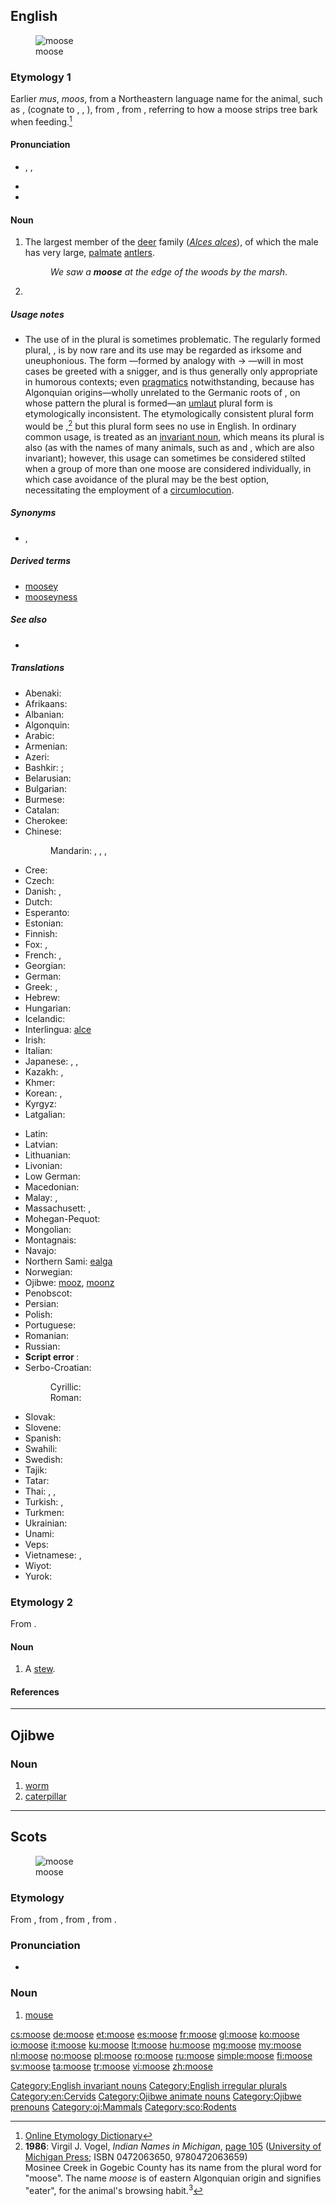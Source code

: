 ==English==
{{was wotd|2011|October|15}}
[[Image:Moose-Gustav.jpg|thumbnail|moose]]

===Etymology 1===
Earlier ''mus'', ''moos'', from a Northeastern {{etyl|alg|en}} language name for the animal, such as {{etyl|wam|en}} {{term|moos|lang=wam}}, {{term|mws|lang=wam}} (cognate to {{etyl|xnt|-}} {{term|moos|lang=xnt}}, {{etyl|aaq|-}} {{term|mos|lang=aaq}}, {{etyl|abe|-}} {{term|moz|lang=abe}}), from {{term|moos-u||he strips, cuts smooth|lang=wam}}, from {{etyl|alg-pro|en}} {{term/t|alg-pro|*mo·swa}}, referring to how a moose strips tree bark when feeding.<ref>[http://www.etymonline.com/index.php?term=moose Online Etymology Dictionary]</ref>

====Pronunciation====
* {{enPR|mo͞os}}, {{IPA|/muːs/}}, {{X-SAMPA|/mu:s/}}
* {{rhymes|uːs}}
* {{homophones|lang=en|mousse}}

====Noun====
{{en-noun|moose|pl2=mooses|pl3=meese}}

# {{context|US|lang=en}} The largest member of the [[deer]] family (''[[Alces alces]]''), of which the male has very large, [[palmate]] [[antler]]s.
#: ''We saw a '''moose''' at the edge of the woods by the marsh''.
# {{plural of|moose}}

=====Usage notes=====
* The use of {{term||moose|lang=en}} in the plural is sometimes problematic. The regularly formed plural, {{term|mooses|lang=en}}, is by now rare and its use may be regarded as irksome and uneuphonious. The form {{term|meese|lang=en}}—formed by analogy with {{term|goose|lang=en}} → {{term|geese|lang=en}}—will in most cases be greeted with a snigger, and is thus generally only appropriate in humorous contexts; even [[pragmatics]] notwithstanding, because {{term||moose|lang=en}} has Algonquian origins—wholly unrelated to the Germanic roots of {{term||goose|lang=en}}, on whose pattern the plural {{term||meese|lang=en}} is formed—an [[umlaut]] plural form is etymologically inconsistent. The etymologically consistent plural form would be {{term||*mosinee|lang=en}},<ref name="INiM-etpl">'''1986''': Virgil J. Vogel, ''Indian Names in Michigan'', <span class="plainlinks">[http://books.google.co.uk/books?id=T5d5wS7so14C&pg=PA105&dq=moose+mosinee+plural page 105] ([http://www.press.umich.edu/titleDetailDesc.do?id=12506 University of Michigan Press]</span>; ISBN 0472063650, 9780472063659)<br/> Mosinee Creek in Gogebic County has its name from the plural word for "moose". The name ''moose'' is of eastern Algonquian origin and signifies "eater", for the animal's browsing habit.<sup>3</sup></ref> but this plural form sees no use in English. In ordinary common usage, {{term||moose|lang=en}} is treated as an [[invariant noun]], which means its plural is also {{term||moose|lang=en}} (as with the names of many animals, such as {{term|deer|lang=en}} and {{term|fish|lang=en}}, which are also invariant); however, this usage can sometimes be considered stilted when a group of more than one moose are considered individually, in which case avoidance of the plural may be the best option, necessitating the employment of a [[circumlocution]].

=====Synonyms=====
* {{sense|largest member of the deer family (Alces alces)}} {{l|en|elk}} {{qualifier|British}}, {{l|en|Newfoundland speed bump}} {{qualifier|Canadian|humorous}}

=====Derived terms=====
* [[moosey]]
* [[mooseyness]]

=====See also=====
* {{pedialite}}

=====Translations=====
{{trans-top|largest member of the deer family (Alces alces)}}
* Abenaki: {{tø|abe|moz}}
* Afrikaans: {{t-|af|eland}}
* Albanian: {{t-|sq|dre brilopatë}}
* Algonquin: {{tø|alq|mòz}}
* Arabic: {{t-|ar|موظ|m|tr=mūẓ|sc=Arab}}
* Armenian: {{t-|hy|որմզդեղն|tr=ormzdeġn}}
* Azeri: {{t-|az|sığın}}
* Bashkir: {{tø|ba|мышы|sc=Cyrl}}; {{qualifier|Eastern Bashkir}} {{tø|ba|болан|sc=Cyrl}}
* Belarusian: {{t-|be|лось|m|tr=losʹ|sc=Cyrl}}
* Bulgarian: {{t-|bg|лос|m|tr=los|sc=Cyrl}}
* Burmese: {{t-|my|မုစကောင်|sc=Mymr}}
* Catalan: {{t+|ca|ant|m}}
* Cherokee: {{t-|chr|ᎠᏫ ᎤᏔᎾ|tr=awi utana|sc=Cher}}
* Chinese:
*: Mandarin: {{t|cmn|大鹿|tr=dàlù|sc=Hani}}, {{t|cmn|駝鹿|sc=Hani}}, {{t|cmn|驼鹿|tr=tuólù|sc=Hani}}, {{t|cmn|麋鹿|tr=mílù|sc=Hani}}
* Cree: {{t-|cr|ᒨᓴᐧ|tr=môswa}}
* Czech: {{t+|cs|los|m}}
* Danish: {{t-|da|elg|c}}, {{t-|da|elsdyr|n}}
* Dutch: {{t+|nl|eland|m}}
* Esperanto: {{t-|eo|alko}}
* Estonian: {{t+|et|põder}}
* Finnish: {{t+|fi|hirvi}}
* Fox: {{tø|sac|meshêwêwa}}, {{tø|sac|môthwa}}
* French: {{t+|fr|élan|m}}, {{t+|fr|orignal|m}} {{qualifier|Canadian French}}
* Georgian: {{t-|ka|ლოსი|tr=losi|sc=Geor}}
* German: {{t+|de|Elch|m}}
* Greek: {{t+|el|άλκη|f|tr=álki}}, {{t-|el|αμερικανική έλαφος|f|tr=amerikanikḗ élafos|sc=Grek}}
* Hebrew: {{t-|he|צבי אמריקני|m|tr=tsvi amrikani|sc=Hebr}}
* Hungarian: {{t+|hu|jávorszarvas}}
* Icelandic: {{t+|is|elgur|m}}
* Interlingua: [[alce]]
* Irish: {{t-|ga|mús|m}}
* Italian: {{t+|it|alce}}
* Japanese: {{t-|ja|ヘラジカ|tr=herajika|sc=Jpan}}, {{t-|ja|箆鹿|tr=へらじか, herajika|sc=Jpan}}, {{t-|ja|ムース|tr=mūsu|sc=Jpan}}
* Kazakh: {{t|kk|бұғы|tr=buğı|sc=Cyrl}}, {{t|kk|бұлан|tr=bulan|sc=Cyrl}}
* Khmer: {{t-|km|មូហ្ស|tr=muuza|sc=Khmr}}
* Korean: {{t-|ko|엘크|tr=elkeu|sc=Kore}}, {{t-|ko|무스|tr=museu|sc=Kore}}
* Kyrgyz: {{t-|ky|багыш|tr=bagış|sc=Cyrl}}
* Latgalian: {{tø|ltg|brīds|m}}
{{trans-mid}}
* Latin: {{t+|la|alces|f}}
* Latvian: {{t-|lv|alnis|m}}
* Lithuanian: {{t+|lt|briedis|m}}
* Livonian: {{tø|liv|põddõrz}}
* Low German: {{t-|nds|Elk|m}}
* Macedonian: {{t-|mk|лос|m|tr=los}}
* Malay: {{t-|ms|moose}}, {{t-|ms|elk}}
* Massachusett: {{tø|wam|moos}}, {{tø|wam|mws}}
* Mohegan-Pequot: {{tø|xpq|mos}}
* Mongolian: {{t-|mn|хандгай|tr=handgaj|sc=Cyrl}}
* Montagnais: {{tø|moe|mush}}
* Navajo: {{tø|nv|deeteel}}
* Northern Sami: [[ealga]]
* Norwegian: {{t+|no|elg|m}}
* Ojibwe: [[mooz]], [[moonz]]
* Penobscot: {{tø|aaq|mos}}
* Persian: {{t+|fa|موس|tr=mus|sc=fa-Arab}}
* Polish: {{t+|pl|łoś|m}}
* Portuguese: {{t+|pt|alce|m}}
* Romanian: {{t+|ro|elan|m}}
* Russian: {{t+|ru|лось|tr=losʹ|m}}
* <strong class="error"><span class="scribunto-error" id="mw-scribunto-error-0">Script error<!--Lua error in Module:language_utilities at line 11: The language code &quot;veb&quot; is not valid.--></span></strong>: {{tø|veb|hirb'}}
* Serbo-Croatian:
*: Cyrillic: {{t-|sh|лос|m}}
*: Roman: {{t-|sh|los|m}}
* Slovak: {{t-|sk|los|m}}
* Slovene: {{t+|sl|los|m}}
* Spanish: {{t+|es|alce|m}}
* Swahili: {{t-|sw|elki|m}}
* Swedish: {{t+|sv|älg|c}}
* Tajik: {{t-|tg|шоҳгавазн|tr=šohgavazn|sc=Cyrl}}
* Tatar: {{t+|tt|поши|tr=poşi|sc=Cyrl}}
* Thai: {{t-|th|ตัวมูซ|tr=dtua môot|sc=Thai}}, {{t-|th|มูส|tr=môot|sc=Thai}}, {{t-|th|กวางมูส|tr=gwaang môot|sc=Thai}}
* Turkish: {{t+|tr|alageyik}}, {{t+|tr|sığın}}
* Turkmen: {{t-|tk|losy}}
* Ukrainian: {{t-|uk|лось|m|tr=losʹ|sc=Cyrl}}
* Unami: {{tø|unm|mus}}
* Veps: {{tø|vep|hirb'}}
* Vietnamese: {{t-|vi|nai anxet}}, {{t-|vi|nai sừng tấm}}
* Wiyot: {{tø|wiy|melak}}
* Yurok: {{tø|yur|meweehl}}
{{trans-bottom}}

===Etymology 2===
From {{etyl|nl|en}} {{term|moes|lang=nl}}.

====Noun====
{{en-noun}}

# {{context|obsolete|rare|lang=en}} A [[stew]].

====References====
<references/>

[[Category:English invariant nouns]]
[[Category:English irregular plurals]]
[[Category:en:Cervids]]

----

==Ojibwe==

===Noun===
{{head|oj|noun|plural|mooseg}}

# [[worm]]
# [[caterpillar]]

[[Category:Ojibwe animate nouns‎]]
[[Category:Ojibwe prenouns]]
[[Category:oj:Mammals]]

----

==Scots==
[[File:Мышь 2.jpg|thumb|moose]]

===Etymology===
From {{etyl|enm|sco}} {{term|mous|lang=enm}}, from {{etyl|ang|sco}} {{term/t|ang|mūs}}, from {{etyl|gem-pro|sco}} {{term/t|gem-pro|*mūs}}, from {{etyl|ine-pro|sco}} {{term/t|ine-pro|*muh₂s}}.

===Pronunciation===
* {{IPA|[mus]|lang=sco}}

===Noun===
{{sco-noun|mice}}

# [[mouse]]

[[Category:sco:Rodents]]

[[cs:moose]]
[[de:moose]]
[[et:moose]]
[[es:moose]]
[[fr:moose]]
[[gl:moose]]
[[ko:moose]]
[[io:moose]]
[[it:moose]]
[[ku:moose]]
[[lt:moose]]
[[hu:moose]]
[[mg:moose]]
[[my:moose]]
[[nl:moose]]
[[no:moose]]
[[pl:moose]]
[[ro:moose]]
[[ru:moose]]
[[simple:moose]]
[[fi:moose]]
[[sv:moose]]
[[ta:moose]]
[[tr:moose]]
[[vi:moose]]
[[zh:moose]]